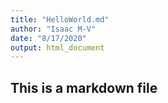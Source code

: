 ```yaml
---
title: "HelloWorld.md"
author: "Isaac M-V"
date: "8/17/2020"
output: html_document
---
```

## This is a markdown file

